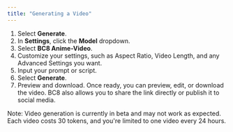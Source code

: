 ```yaml
---
title: "Generating a Video"
---
```


1. Select **Generate**.
2. In **Settings**, click the **Model** dropdown.
3. Select **BC8 Anime-Video**.
4. Customize your settings, such as Aspect Ratio, Video Length, and any Advanced Settings you want.
5. Input your prompt or script.
6. Select **Generate**.
7. Preview and download. Once ready, you can preview, edit, or download the video. BC8 also allows you to share the link directly or publish it to social media.

<Info>
Note: Video generation is currently in beta and may not work as expected. Each video costs 30 tokens, and you're limited to one video every 24 hours.
</Info>
